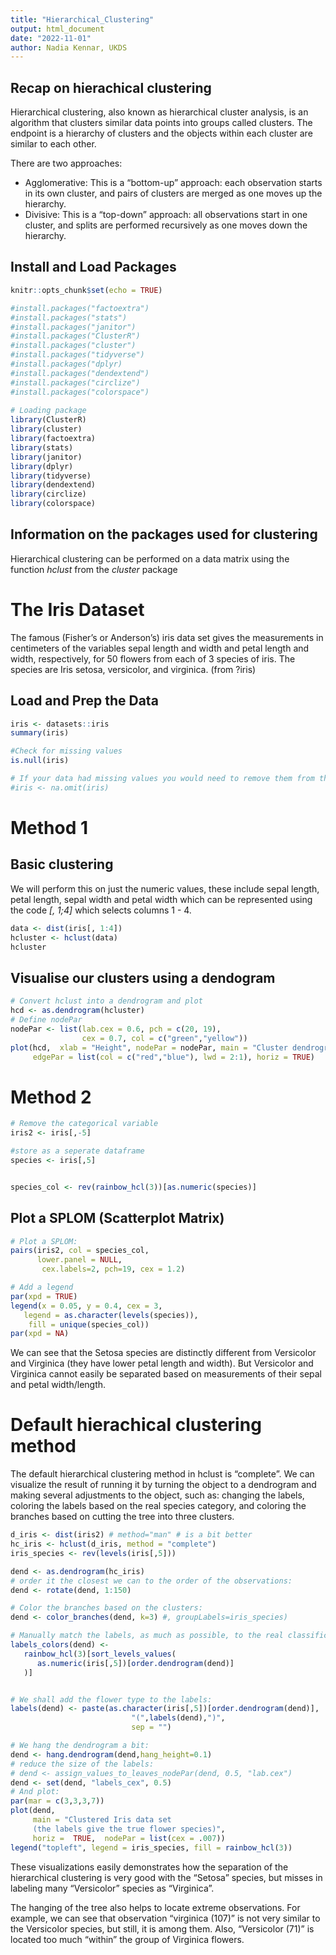 ```yaml
---
title: "Hierarchical_Clustering"
output: html_document
date: "2022-11-01"
author: Nadia Kennar, UKDS
---
```


## Recap on hierachical clustering 

Hierarchical clustering, also known as hierarchical cluster analysis, is an algorithm that clusters similar data points into groups called clusters. The endpoint is a hierarchy of clusters and the objects within each cluster are similar to each other.

There are two approaches: 

- Agglomerative: This is a “bottom-up” approach: each observation starts in its own cluster, and pairs of clusters are merged as one moves up the hierarchy.
- Divisive: This is a “top-down” approach: all observations start in one cluster, and splits are performed recursively as one moves down the hierarchy.


## Install and Load Packages


```r
knitr::opts_chunk$set(echo = TRUE)

#install.packages("factoextra")
#install.packages("stats")
#install.packages("janitor")
#install.packages("ClusterR")
#install.packages("cluster")
#install.packages("tidyverse")
#install.packages("dplyr)
#install.packages("dendextend")
#install.packages("circlize")
#install.packages("colorspace")
  
# Loading package
library(ClusterR)
library(cluster)
library(factoextra)
library(stats)
library(janitor)
library(dplyr)
library(tidyverse)  
library(dendextend)
library(circlize)
library(colorspace)

```


## Information on the packages used for clustering 


Hierarchical clustering can be performed on a data matrix using the function *hclust* from the *cluster* package


# The Iris Dataset 

The famous (Fisher’s or Anderson’s) iris data set gives the measurements in centimeters of the variables sepal length and width and petal length and width, respectively, for 50 flowers from each of 3 species of iris. The species are Iris setosa, versicolor, and virginica. (from ?iris)


## Load and Prep the Data

```r
iris <- datasets::iris
summary(iris)

#Check for missing values
is.null(iris)

# If your data had missing values you would need to remove them from the rows
#iris <- na.omit(iris)
```


# Method 1

## Basic clustering 

We will perform this on just the numeric values, these include sepal length, petal length, sepal width and petal width which can be represented using the code *[, 1;4]* which selects columns 1 - 4. 


```r
data <- dist(iris[, 1:4])
hcluster <- hclust(data)
hcluster
```


## Visualise our clusters using a dendogram 

```r
# Convert hclust into a dendrogram and plot
hcd <- as.dendrogram(hcluster)
# Define nodePar
nodePar <- list(lab.cex = 0.6, pch = c(20, 19),
                cex = 0.7, col = c("green","yellow"))
plot(hcd,  xlab = "Height", nodePar = nodePar, main = "Cluster dendrogram",
     edgePar = list(col = c("red","blue"), lwd = 2:1), horiz = TRUE)
```






# Method 2 


```r
# Remove the categorical variable 
iris2 <- iris[,-5]

#store as a seperate dataframe 
species <- iris[,5]


species_col <- rev(rainbow_hcl(3))[as.numeric(species)]


```



## Plot a SPLOM (Scatterplot Matrix)


```r
# Plot a SPLOM:
pairs(iris2, col = species_col,
      lower.panel = NULL,
       cex.labels=2, pch=19, cex = 1.2)

# Add a legend
par(xpd = TRUE)
legend(x = 0.05, y = 0.4, cex = 3,
   legend = as.character(levels(species)),
    fill = unique(species_col))
par(xpd = NA)
```


We can see that the Setosa species are distinctly different from Versicolor and Virginica (they have lower petal length and width). But Versicolor and Virginica cannot easily be separated based on measurements of their sepal and petal width/length.



# Default hierachical clustering method 

The default hierarchical clustering method in hclust is “complete”. We can visualize the result of running it by turning the object to a dendrogram and making several adjustments to the object, such as: changing the labels, coloring the labels based on the real species category, and coloring the branches based on cutting the tree into three clusters.


```r
d_iris <- dist(iris2) # method="man" # is a bit better
hc_iris <- hclust(d_iris, method = "complete")
iris_species <- rev(levels(iris[,5]))

dend <- as.dendrogram(hc_iris)
# order it the closest we can to the order of the observations:
dend <- rotate(dend, 1:150)

# Color the branches based on the clusters:
dend <- color_branches(dend, k=3) #, groupLabels=iris_species)

# Manually match the labels, as much as possible, to the real classification of the flowers:
labels_colors(dend) <-
   rainbow_hcl(3)[sort_levels_values(
      as.numeric(iris[,5])[order.dendrogram(dend)]
   )]


# We shall add the flower type to the labels:
labels(dend) <- paste(as.character(iris[,5])[order.dendrogram(dend)],
                           "(",labels(dend),")", 
                           sep = "")

# We hang the dendrogram a bit:
dend <- hang.dendrogram(dend,hang_height=0.1)
# reduce the size of the labels:
# dend <- assign_values_to_leaves_nodePar(dend, 0.5, "lab.cex")
dend <- set(dend, "labels_cex", 0.5)
# And plot:
par(mar = c(3,3,3,7))
plot(dend, 
     main = "Clustered Iris data set
     (the labels give the true flower species)", 
     horiz =  TRUE,  nodePar = list(cex = .007))
legend("topleft", legend = iris_species, fill = rainbow_hcl(3))
```

These visualizations easily demonstrates how the separation of the hierarchical clustering is very good with the “Setosa” species, but misses in labeling many “Versicolor” species as “Virginica”.

The hanging of the tree also helps to locate extreme observations. For example, we can see that observation “virginica (107)” is not very similar to the Versicolor species, but still, it is among them. Also, “Versicolor (71)” is located too much “within” the group of Virginica flowers.








